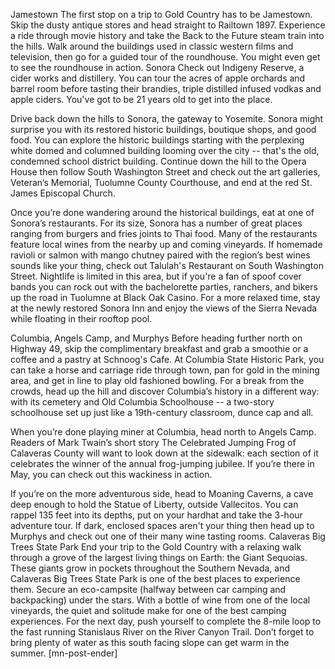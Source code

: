 Jamestown
The first stop on a trip to Gold Country has to be Jamestown. Skip the dusty antique stores and head straight to Railtown 1897. Experience a ride through movie history and take the Back to the Future steam train into the hills. Walk around the buildings used in classic western films and television, then go for a guided tour of the roundhouse. You might even get to see the roundhouse in action.
Sonora
Check out Indigeny Reserve, a cider works and distillery. You can tour the acres of apple orchards and barrel room before tasting their brandies, triple distilled infused vodkas and apple ciders. You've got to be 21 years old to get into the place.

Drive back down the hills to Sonora, the gateway to Yosemite. Sonora might surprise you with its restored historic buildings, boutique shops, and good food. You can explore the historic buildings starting with the perplexing white domed and columned building looming over the city -- that's the old, condemned school district building. Continue down the hill to the Opera House then follow South Washington Street and check out the art galleries, Veteran’s Memorial, Tuolumne County Courthouse, and end at the red St. James Episcopal Church.

Once you’re done wandering around the historical buildings, eat at one of Sonora’s restaurants. For its size, Sonora has a number of great places ranging from burgers and fries joints to Thai food. Many of the restaurants feature local wines from the nearby up and coming vineyards. If homemade ravioli or salmon with mango chutney paired with the region’s best wines sounds like your thing, check out Talulah's Restaurant on South Washington Street.
Nightlife is limited in this area, but if you're a fan of spoof cover bands you can rock out with the bachelorette parties, ranchers, and bikers up the road in Tuolumne at Black Oak Casino. For a more relaxed time, stay at the newly restored Sonora Inn and enjoy the views of the Sierra Nevada while floating in their rooftop pool.

Columbia, Angels Camp, and Murphys
Before heading further north on Highway 49, skip the complimentary breakfast and grab a smoothie or a coffee and a pastry at Schnoog's Cafe. At Columbia State Historic Park, you can take a horse and carriage ride through town, pan for gold in the mining area, and get in line to play old fashioned bowling. For a break from the crowds, head up the hill and discover Columbia’s history in a different way: with its cemetery and Old Columbia Schoolhouse -- a two-story schoolhouse set up just like a 19th-century classroom, dunce cap and all.

When you’re done playing miner at Columbia, head north to Angels Camp. Readers of Mark Twain’s short story The Celebrated Jumping Frog of Calaveras County will want to look down at the sidewalk: each section of it celebrates the winner of the annual frog-jumping jubilee. If you’re there in May, you can check out this wackiness in action.

If you’re on the more adventurous side, head to Moaning Caverns, a cave deep enough to hold the Statue of Liberty, outside Vallecitos. You can rappel 135 feet into its depths, put on your hardhat and take the 3-hour adventure tour. If dark, enclosed spaces aren't your thing then head up to Murphys and check out one of their many wine tasting rooms.
Calaveras Big Trees State Park
End your trip to the Gold Country with a relaxing walk through a grove of the largest living things on Earth: the Giant Sequoias. These giants grow in pockets throughout the Southern Nevada, and Calaveras Big Trees State Park is one of the best places to experience them. Secure an eco-campsite (halfway between car camping and backpacking) under the stars. With a bottle of wine from one of the local vineyards, the quiet and solitude make for one of the best camping experiences. For the next day, push yourself to complete the 8-mile loop to the fast running Stanislaus River on the River Canyon Trail. Don’t forget to bring plenty of water as this south facing slope can get warm in the summer. [mn-post-ender]